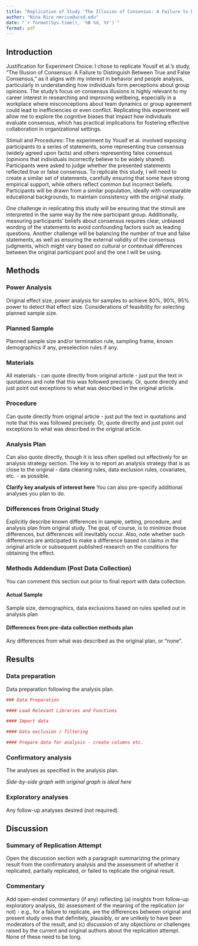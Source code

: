 ```yaml
---
title: "Replication of Study 'The Illusion of Consensus: A Failure to Distinguish Between True and False Consensus (2019, Psychological Science)"
author: "Nina Rice nmrice@ucsd.edu"
date: "`r format(Sys.time(), '%B %d, %Y')`"
format: pdf
---
```



## Introduction

Justification for Experiment Choice:
I chose to replicate Yousif et al.'s study, "The Illusion of Consensus: A Failure to Distinguish Between True and False Consensus," as it aligns with my interest in behavior and people analysis, particularly in understanding how individuals form perceptions about group opinions. The study's focus on consensus illusions is highly relevant to my career interest in researching and improving wellbeing, especially in a workplace where misconceptions about team dynamics or group agreement could lead to inefficiencies or even conflict. Replicating this experiment will allow me to explore the cognitive biases that impact how individuals evaluate consensus, which has practical implications for fostering effective collaboration in organizational settings.

Stimuli and Procedures:
The experiment by Yousif et al. involved exposing participants to a series of statements, some representing true consensus (widely agreed upon facts) and others representing false consensus (opinions that individuals incorrectly believe to be widely shared). Participants were asked to judge whether the presented statements reflected true or false consensus. To replicate this study, I will need to create a similar set of statements, carefully ensuring that some have strong empirical support, while others reflect common but incorrect beliefs. Participants will be drawn from a similar population, ideally with comparable educational backgrounds, to maintain consistency with the original study.

One challenge in replicating this study will be ensuring that the stimuli are interpreted in the same way by the new participant group. Additionally, measuring participants’ beliefs about consensus requires clear, unbiased wording of the statements to avoid confounding factors such as leading questions. Another challenge will be balancing the number of true and false statements, as well as ensuring the external validity of the consensus judgments, which might vary based on cultural or contextual differences between the original participant pool and the one I will be using. 


## Methods

### Power Analysis

Original effect size, power analysis for samples to achieve 80%, 90%, 95% power to detect that effect size.  Considerations of feasibility for selecting planned sample size.

### Planned Sample

Planned sample size and/or termination rule, sampling frame, known demographics if any, preselection rules if any.

### Materials

All materials - can quote directly from original article - just put the text in quotations and note that this was followed precisely.  Or, quote directly and just point out exceptions to what was described in the original article.

### Procedure	

Can quote directly from original article - just put the text in quotations and note that this was followed precisely.  Or, quote directly and just point out exceptions to what was described in the original article.

### Analysis Plan

Can also quote directly, though it is less often spelled out effectively for an analysis strategy section.  The key is to report an analysis strategy that is as close to the original - data cleaning rules, data exclusion rules, covariates, etc. - as possible.  

**Clarify key analysis of interest here**  You can also pre-specify additional analyses you plan to do.

### Differences from Original Study

Explicitly describe known differences in sample, setting, procedure, and analysis plan from original study.  The goal, of course, is to minimize those differences, but differences will inevitably occur.  Also, note whether such differences are anticipated to make a difference based on claims in the original article or subsequent published research on the conditions for obtaining the effect.

### Methods Addendum (Post Data Collection)

You can comment this section out prior to final report with data collection.

#### Actual Sample
  Sample size, demographics, data exclusions based on rules spelled out in analysis plan

#### Differences from pre-data collection methods plan
  Any differences from what was described as the original plan, or “none”.


## Results


### Data preparation

Data preparation following the analysis plan.
	
```r
### Data Preparation

#### Load Relevant Libraries and Functions

#### Import data

#### Data exclusion / filtering

#### Prepare data for analysis - create columns etc.
```

### Confirmatory analysis

The analyses as specified in the analysis plan.  

*Side-by-side graph with original graph is ideal here*

### Exploratory analyses

Any follow-up analyses desired (not required).  

## Discussion

### Summary of Replication Attempt

Open the discussion section with a paragraph summarizing the primary result from the confirmatory analysis and the assessment of whether it replicated, partially replicated, or failed to replicate the original result.  

### Commentary

Add open-ended commentary (if any) reflecting (a) insights from follow-up exploratory analysis, (b) assessment of the meaning of the replication (or not) - e.g., for a failure to replicate, are the differences between original and present study ones that definitely, plausibly, or are unlikely to have been moderators of the result, and (c) discussion of any objections or challenges raised by the current and original authors about the replication attempt.  None of these need to be long.
